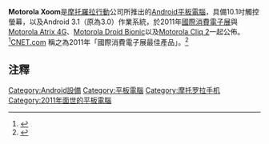 {{noteTA
|G1=IT
|1=zh-hans:移动;zh-hant:行動;}}
{{Infobox information appliance
| name         = Motorola Xoom
| logo         =
| image        = [[File:Motorola_Xoom.jpg|250px]]
| caption      =
| developer    =
| manufacturer = [[摩托羅拉行動|摩托羅拉行動]]
| carrier      = 
| family       =
| type         = [[平板電腦|平板電腦]]
| generation   =
| releasedate  = 2011年2月24日
| lifespan     =
| price        = 
| discontinued =
| unitssold    =
| unitsshipped =
| media        =
| os           = [[Android|Android]] 3.1 (Honeycomb)
| power        =
| cpu          = [[Tegra_2|Nvidia Tegra 2]]：1[[吉赫|GHz]]雙核心處理器<ref name="FactSheet">{{cite web| url=http://mediacenter.motorola.com/Fact-Sheets/Motorola-XOOM-Fact-Sheet-3537.aspx| title=Motorola XOOM Fact Sheet| publisher=Motorola Mobility, Inc| date=January 5, 2011| accessdate=2011-02-07| archive-date=2011-02-14| archive-url=https://web.archive.org/web/20110214012801/http://mediacenter.motorola.com/Fact-Sheets/Motorola-XOOM-Fact-Sheet-3537.aspx| dead-url=no}}</ref>
| storage      = 內置32[[吉位元組|GB]]，[[microSD|microSD卡]]槽
| memory       = 1[[吉位元組|GB]] DDR2 [[隨機存取記憶體|RAM]]
| display      = 10.1吋，1280×800[[像素|像素]]
| graphics     =
| sound        =
| input        = [[多點觸控|多點觸控]]電容式[[觸控式螢幕|觸屏]]<br /> 3-Axis [[Accelerometer|Accelerometer]]<br /> [[Compass|Compass]]<br />Proximity Sensor<br />Ambient Light Sensor<br />[[Gyroscope|Gyroscope]]<br />[[Barometer|Barometer]]
| controllers  =
| output       = [[Micro_HDMI|Micro HDMI]] 1.4 @ [[720p|720p]]
| camera       = 5.0 megapixel rear-facing with 4× Digital Zoom and Auto Focus
720p video capture @ 30[[Frame_rate|fps]] Dual [[LED|LED]] [[Flash|Flash]]<br />
2.0 megapixel front-facing camera
| touchpad     =
| connectivity =   [[Wi-Fi|Wi-Fi]] b/g/n<br /> [[Bluetooth|Bluetooth]] 2.1 + [[EDR|EDR]] <br /> '''CDMA Version''' <br /> EVDO Rev. A  <br /> '''GSM Version''' <br /> [[GSM|GSM]]/[[EDGE|EDGE]] Class 12 <br /> [[UMTS|UMTS]]/[[HSDPA|HSDPA]]<ref name="Motorola Mobility Developer Network">{{cite web| url=http://developer.motorola.com/products/xoom-mz601/| title=Motorola XOOM Specifications Table| publisher=Motorola Mobility, Inc| date=February 16, 2011| accessdate=2011-02-16| deadurl=yes| archiveurl=https://web.archive.org/web/20110220002957/http://developer.motorola.com/products/xoom-mz601/| archivedate=2011年2月20日}}</ref>
| service      = <!-- online service/s offered -->
| dimensions   = {{convert|249.1|mm|in|abbr=on}} ''(h)''<br />{{convert|167.8|mm|in|abbr=on}} ''(w)''<br />{{convert|12.9|mm|in|abbr=on}} ''(d)''
| weight       = {{convert|730|g|oz|abbr=on}}
| topgame      =
| compatibility =
| predecessor  =
| successor    =
| related      =
| website      = http://www.motorola.com/xoom
}}
'''Motorola Xoom'''是[[摩托羅拉行動|摩托羅拉行動]]公司所推出的[[Android|Android]][[平板電腦|平板電腦]]，具備10.1吋觸控螢幕，以及Android 3.1（原為3.0）作業系統，於2011年[[國際消費電子展|國際消費電子展]]與[[Motorola_Atrix_4G|Motorola Atrix 4G]]、[[Motorola_Droid_Bionic|Motorola Droid Bionic]]以及[[Motorola_CLIQ#Motorola_Cliq_2|Motorola Cliq 2]]一起公佈。<ref name="motorola media centre">{{cite web| url=http://mediacenter.motorola.com/Press-Kits/International-CES-2011-Press-Kit-351a.aspx| title=International CES 2011 Press Kit| publisher=Motorola Mobility, Inc| date=January 5, 2011| accessdate=2011-02-07| archive-date=2013-06-05| archive-url=https://web.archive.org/web/20130605112212/http://mediacenter.motorola.com/Press-Kits/International-CES-2011-Press-Kit-351a.aspx| dead-url=no}}</ref>[[CNET.com|CNET.com]] 稱之為2011年「國際消費電子展最佳產品」。<ref>{{Cite news |url=http://ces.cnet.com/8301-32254_1-20027500-283.html |title=CES: Motorola reveals iPad-rival Xoom tablet |date=January 5, 2011 |work=CNET.com |first=Declan |last=McCullagh |access-date=2011-02-24 |archive-url=https://web.archive.org/web/20111115091924/http://ces.cnet.com/8301-32254_1-20027500-283.html |archive-date=2011-11-15 |dead-url=yes }}</ref>

== 注釋 ==
{{reflist}}

[[Category:Android設備|Category:Android設備]]
[[Category:平板電腦|Category:平板電腦]]
[[Category:摩托罗拉手机|Category:摩托罗拉手机]]
[[Category:2011年面世的平板電腦|Category:2011年面世的平板電腦]]